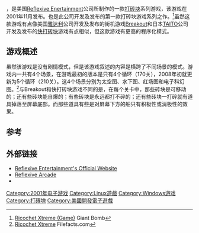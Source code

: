 {{NoteTA
| G1=Games
}}
{{Infobox VG
| title = 星际弹球之终极弹球
| english =Ricochet Xtreme
| image = File:RicochetXtreme Box.jpg
| developer = [[Reflexive_Entertainment|Reflexive Entertainment]]
| publisher = Reflexive Entertainment
| released = 2001年11月
| genre = [[打砖块|打砖块]]
| modes = [[单人|单人]]
| platforms = [[Microsoft_Windows|Microsoft Windows]]、通过[[CrossOver|CrossOver]]运行于[[Linux|Linux]]
}}

{{vgname|星际弹球之终极弹球|en=Ricochet Xtreme|2=又称'''终极弹球'''、'''迷失的世界之终极弹球'''}}，是美国[[Reflexive_Enertainment|Reflexive Enertainment]]公司所制作的一款[[打砖块|打砖块]]系列游戏，该游戏在2001年11月发布。也是此公司开发及发布的第一款打砖块游戏系列之作。<ref>[http://www.giantbomb.com/ricochet-xtreme/3030-24908/ Ricochet Xtreme (Game)] {{Wayback|url=http://www.giantbomb.com/ricochet-xtreme/3030-24908/ |date=20210118134454 }} Giant Bomb</ref>虽然这款游戏有点像美国[[雅达利|雅达利]]公司开发及发布的街机游戏[[Breakout_(游戏)|Breakout]]和日本[[TAITO|TAITO]]公司开发及发布的[[快打砖块|快打砖块]]游戏有点相似，但这款游戏有更高的程序化模式。

== 游戏概述 ==

虽然该游戏是没有剧情模式，但是该游戏叙述的内容是横跨了不同场景的模式。游戏内一共有4个场景，在游戏最初的版本是只有4个循环（170关），2008年初就更新为5个循环（210关）。这4个场景分别为太空图、水下图、红场图和电子科幻图。<ref>[http://www.filefacts.com/ricochet-xtreme-info Ricochet Xtreme] {{Wayback|url=http://www.filefacts.com/ricochet-xtreme-info |date=20210117162323 }} Filefacts.com</ref>与Breakout和快打砖块游戏不同的是，在每个关卡中，那些砖块是可移动的；还有些砖块能自爆的；有些砖块是永远都打不碎的；还有些砖块一打碎就有道具掉落至屏幕底部。而那些道具有些是对屏幕下方的船只有积极性或消极性的效果。

== 参考 ==
{{reflist}}

== 外部链接 ==

* [https://www.webcitation.org/675m7Spml?url=http://www.reflexive-inc.com/ Reflexive Entertainment's Official Website]
* [https://www.webcitation.org/675m8i6kv?url=http://www.reflexive.com/ Reflexive Arcade]
* {{moby game|id=/ricochet}}

{{星际弹球系列}}

{{DEFAULTSORT:Ricochet Xtreme}}
[[Category:2001年电子游戏|Category:2001年电子游戏]]
[[Category:Linux遊戲|Category:Linux遊戲]]
[[Category:Windows游戏|Category:Windows游戏]]
[[Category:打磚塊|Category:打磚塊]]
[[Category:美國開發電子遊戲|Category:美國開發電子遊戲]]